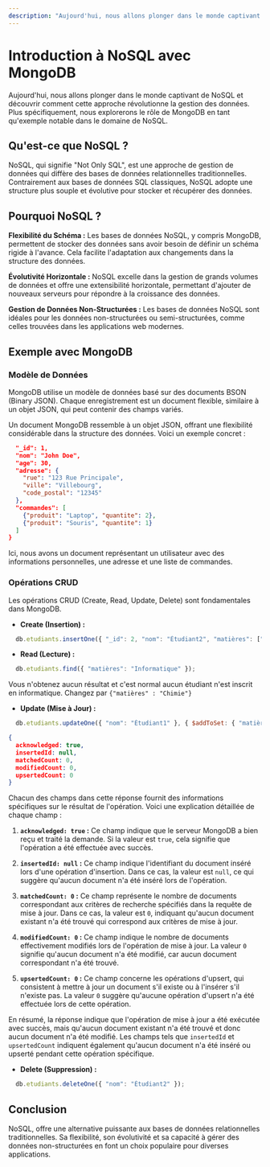 ```yaml
---
description: "Aujourd'hui, nous allons plonger dans le monde captivant de NoSQL et découvrir comment cette approche révolutionne la gestion des données. Plus spécifiquement, nous explorerons le rôle de MongoDB en tant qu'exemple notable dans le domaine de NoSQL."
---
```


# Introduction à NoSQL avec MongoDB

Aujourd'hui, nous allons plonger dans le monde captivant de NoSQL et découvrir comment cette approche révolutionne la gestion des données. Plus spécifiquement, nous explorerons le rôle de MongoDB en tant qu'exemple notable dans le domaine de NoSQL.

## Qu'est-ce que NoSQL ?

NoSQL, qui signifie "Not Only SQL", est une approche de gestion de données qui diffère des bases de données relationnelles traditionnelles. Contrairement aux bases de données SQL classiques, NoSQL adopte une structure plus souple et évolutive pour stocker et récupérer des données.

## Pourquoi NoSQL ?

**Flexibilité du Schéma :** Les bases de données NoSQL, y compris MongoDB, permettent de stocker des données sans avoir besoin de définir un schéma rigide à l'avance. Cela facilite l'adaptation aux changements dans la structure des données.

**Évolutivité Horizontale :** NoSQL excelle dans la gestion de grands volumes de données et offre une extensibilité horizontale, permettant d'ajouter de nouveaux serveurs pour répondre à la croissance des données.

**Gestion de Données Non-Structurées :** Les bases de données NoSQL sont idéales pour les données non-structurées ou semi-structurées, comme celles trouvées dans les applications web modernes.

## Exemple avec MongoDB

### Modèle de Données

MongoDB utilise un modèle de données basé sur des documents BSON (Binary JSON). Chaque enregistrement est un document flexible, similaire à un objet JSON, qui peut contenir des champs variés.

Un document MongoDB ressemble à un objet JSON, offrant une flexibilité considérable dans la structure des données. Voici un exemple concret :

```json copy
  "_id": 1,
  "nom": "John Doe",
  "age": 30,
  "adresse": {
    "rue": "123 Rue Principale",
    "ville": "Villebourg",
    "code_postal": "12345"
  },
  "commandes": [
    {"produit": "Laptop", "quantite": 2},
    {"produit": "Souris", "quantite": 1}
  ]
}
```

Ici, nous avons un document représentant un utilisateur avec des informations personnelles, une adresse et une liste de commandes.

### Opérations CRUD

Les opérations CRUD (Create, Read, Update, Delete) sont fondamentales dans MongoDB.

- **Create (Insertion) :**

```js copy
  db.etudiants.insertOne({ "_id": 2, "nom": "Étudiant2", "matières": ["Chimie", "Biologie"] });
```

- **Read (Lecture) :**

```js copy
  db.etudiants.find({ "matières": "Informatique" });
```
 Vous n'obtenez aucun résultat et c'est normal aucun étudiant n'est inscrit en informatique. 
 Changez par `{"matières" : "Chimie"}`

- **Update (Mise à Jour) :**

```js copy
  db.etudiants.updateOne({ "nom": "Étudiant1" }, { $addToSet: { "matières": "Chimie" } });
```
``` json
{
  acknowledged: true,
  insertedId: null,
  matchedCount: 0,
  modifiedCount: 0,
  upsertedCount: 0
}
```
Chacun des champs dans cette réponse fournit des informations spécifiques sur le résultat de l'opération. Voici une explication détaillée de chaque champ :

1. **`acknowledged: true` :** Ce champ indique que le serveur MongoDB a bien reçu et traité la demande. Si la valeur est `true`, cela signifie que l'opération a été effectuée avec succès.

2. **`insertedId: null` :** Ce champ indique l'identifiant du document inséré lors d'une opération d'insertion. Dans ce cas, la valeur est `null`, ce qui suggère qu'aucun document n'a été inséré lors de l'opération.

3. **`matchedCount: 0` :** Ce champ représente le nombre de documents correspondant aux critères de recherche spécifiés dans la requête de mise à jour. Dans ce cas, la valeur est `0`, indiquant qu'aucun document existant n'a été trouvé qui correspond aux critères de mise à jour.

4. **`modifiedCount: 0` :** Ce champ indique le nombre de documents effectivement modifiés lors de l'opération de mise à jour. La valeur `0` signifie qu'aucun document n'a été modifié, car aucun document correspondant n'a été trouvé.

5. **`upsertedCount: 0` :** Ce champ concerne les opérations d'upsert, qui consistent à mettre à jour un document s'il existe ou à l'insérer s'il n'existe pas. La valeur `0` suggère qu'aucune opération d'upsert n'a été effectuée lors de cette opération.

En résumé, la réponse indique que l'opération de mise à jour a été exécutée avec succès, mais qu'aucun document existant n'a été trouvé et donc aucun document n'a été modifié. Les champs tels que `insertedId` et `upsertedCount` indiquent également qu'aucun document n'a été inséré ou upserté pendant cette opération spécifique.

- **Delete (Suppression) :**

```js copy
  db.etudiants.deleteOne({ "nom": "Étudiant2" });
```

## Conclusion

NoSQL, offre une alternative puissante aux bases de données relationnelles traditionnelles. Sa flexibilité, son évolutivité et sa capacité à gérer des données non-structurées en font un choix populaire pour diverses applications.

